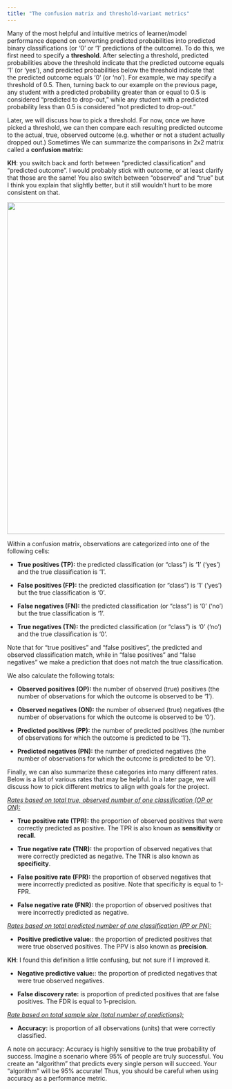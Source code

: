 ```yaml
---
title: "The confusion matrix and threshold-variant metrics"
---
```


Many of the most helpful and intuitive metrics of learner/model performance depend on converting predicted probabilities into predicted binary classifications (or '0' or '1' predictions of the outcome). To do this, we first need to specify a **threshold**. After selecting a threshold, predicted probabilities above the threshold indicate that the predicted outcome equals '1' (or 'yes'), and predicted probabilities below the threshold indicate that the predicted outcome equals '0' (or 'no'). For example, we may specify a threshold of 0.5. Then, turning back to our example on the previous page, any student with a predicted probability greater than or equal to 0.5 is considered "predicted to drop-out," while any student with a predicted probability less than 0.5 is considered "not predicted to drop-out."

Later, we will discuss how to pick a threshold. For now, once we have picked a threshold, we can then compare each resulting predicted outcome to the actual, true, observed outcome (e.g. whether or not a student actually dropped out.) Sometimes We can summarize the comparisons in 2x2 matrix called a **confusion matrix:**

**KH**: you switch back and forth between "predicted classification" and "predicted outcome".  I would probably stick with outcome, or at least clarify that those are the same!  You also switch between "observed" and "true" but I think you explain that slightly better, but it still wouldn't hurt to be more consistent on that.

![](images/confusion_matrix_define.png){fig-align="left" width="8in"}

Within a confusion matrix, observations are categorized into one of the following cells:

-   **True positives (TP):** the predicted classification (or "class") is '1' ('yes') and the true classification is '1'.

-   **False positives (FP):** the predicted classification (or "class") is '1' ('yes') but the true classification is '0'.

-   **False negatives (FN):** the predicted classification (or "class") is '0' ('no') but the true classification is '1'.

-   **True negatives (TN):** the predicted classification (or "class") is '0' ('no') and the true classification is '0'.

Note that for "true positives" and "false positives", the predicted and observed classification match, while in "false positives" and "false negatives" we make a prediction that does not match the true classification.

We also calculate the following totals:

-   **Observed positives (OP):** the number of observed (true) positives (the number of observations for which the outcome is observed to be '1').

-   **Observed negatives (ON):** the number of observed (true) negatives (the number of observations for which the outcome is observed to be '0').

-   **Predicted positives (PP):** the number of predicted positives (the number of observations for which the outcome is predicted to be '1').

-   **Predicted negatives (PN):** the number of predicted negatives (the number of observations for which the outcome is predicted to be '0').


Finally, we can also summarize these categories into many different rates. Below is a list of various rates that may be helpful. In a later page, we will discuss how to pick different metrics to align with goals for the project. 

<u>*Rates based on total true, observed number of one classification (OP or ON):*</u>

-   **True positive rate (TPR):** the proportion of observed positives that were correctly predicted as positive. The TPR is also known as **sensitivity** or **recall.**

```{=tex}
\begin{equation}
TPR = \frac{TP}{TP + FN} = \frac{TP}{OP}
\end{equation}
```
-   **True negative rate (TNR):** the proportion of observed negatives that were correctly predicted as negative. The TNR is also known as **specificity**.

```{=tex}
\begin{equation}
TNR = \frac{TN}{TN + FP} = \frac{TN}{ON}
\end{equation}
```
-   **False positive rate (FPR):** the proportion of observed negatives that were incorrectly predicted as positive. Note that specificity is equal to 1-FPR.

```{=tex}
\begin{equation}
FPR = \frac{FP}{TN + FP} = \frac{FP}{ON}
\end{equation}
```
-   **False negative rate (FNR):** the proportion of observed positives that were incorrectly predicted as negative.

```{=tex}
\begin{equation}
FNR = \frac{FN}{TP + FN} = \frac{FN}{OP}
\end{equation}
```
<u>*Rates based on total predicted number of one classification (PP or PN):*</u>

-   **Positive predictive value:**: the proportion of predicted positives that were true observed positives. The PPV is also known as **precision**.

**KH**: I found this definition a little confusing, but not sure if I improved it.

```{=tex}
\begin{equation}
PPV = \frac{TP}{TP + FP} = \frac{TP}{PP}
\end{equation}
```
-   **Negative predictive value:**: the proportion of predicted negatives that were true observed negatives.

```{=tex}
\begin{equation}
NPV = \frac{TN}{TN + FN} = \frac{TN}{PN}
\end{equation}
```
-   **False discovery rate:** is proportion of predicted positives that are false positives. The FDR is equal to 1-precision.

```{=tex}
\begin{equation}
FDR = \frac{FP}{FP + TP} = \frac{FP}{PP}
\end{equation}
```
<u>*Rate based on total sample size (total number of predictions):*</u>

-   **Accuracy:** is proportion of all observations (units) that were correctly classified. 

```{=tex}
\begin{equation}
FDR = \frac{TP + TN}{TP + FP + TP + TN} 
\end{equation}
```

A note on accuracy: Accuracy is highly sensitive to the true probability of success.
Imagine a scenario where 95% of people are truly successful.
You create an "algorithm" that predicts every single person will succeed.
Your "algorithm" will be 95% accurate!
Thus, you should be careful when using accuracy as a performance metric.
